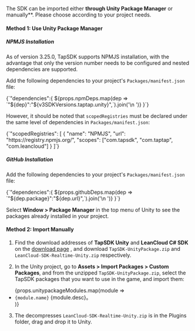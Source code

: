 
The SDK can be imported either **through Unity Package Manager** or manually**. Please choose according to your project needs.

#### Method 1: Use Unity Package Manager

##### NPMJS Installation

As of version 3.25.0, TapSDK supports NPMJS installation, with the advantage that only the version number needs to be configured and nested dependencies are supported.

Add the following dependencies to your project's `Packages/manifest.json` file:

<CodeBlock className="json">
  {`"dependencies":{
    ${props.npmDeps.map(dep => `"${dep}":"${v3SDKVersions.taptap.unity}",`).join('\n    ')}
}`}
</CodeBlock>

However, it should be noted that `scopedRegistries` must be declared under the same level of dependencies in `Packages/manifest.json`:

<CodeBlock className="json">
{`"scopedRegistries": [
    {
      "name": "NPMJS",
      "url": "https://registry.npmjs.org/",
      "scopes": ["com.tapsdk", "com.taptap", "com.leancloud"]
    }
  ]`}
</CodeBlock>

##### GitHub Installation

Add the following dependencies to your project's `Packages/manifest.json` file:

<CodeBlock className="json">
  {`"dependencies":{
    ${props.githubDeps.map(dep => `"${dep.package}":"${dep.url}",`).join('\n    ')}
}`}
</CodeBlock>

Select **Window > Package Manager** in the top menu of Unity to see the packages already installed in your project.

#### Method 2: Import Manually

1. Find the download addresses of **TapSDK Unity** and **LeanCloud C# SDK** on the [download page](/tap-download) , and download `TapSDK-UnityPackage.zip` and `LeanCloud-SDK-Realtime-Unity.zip` respectively.

2. In the Unity project, go to **Assets > Import Packages > Custom Packages**, and from the unzipped `TapSDK-UnityPackage.zip`, select the TapSDK packages that you want to use in the game, and import them:

  <ul>
    {props.unitypackageModules.map(module => <li><code>{module.name}</code> {module.desc}。</li>)}
  </ul>

3. The decompresses `LeanCloud-SDK-Realtime-Unity.zip` is in the Plugins folder, drag and drop it to Unity.